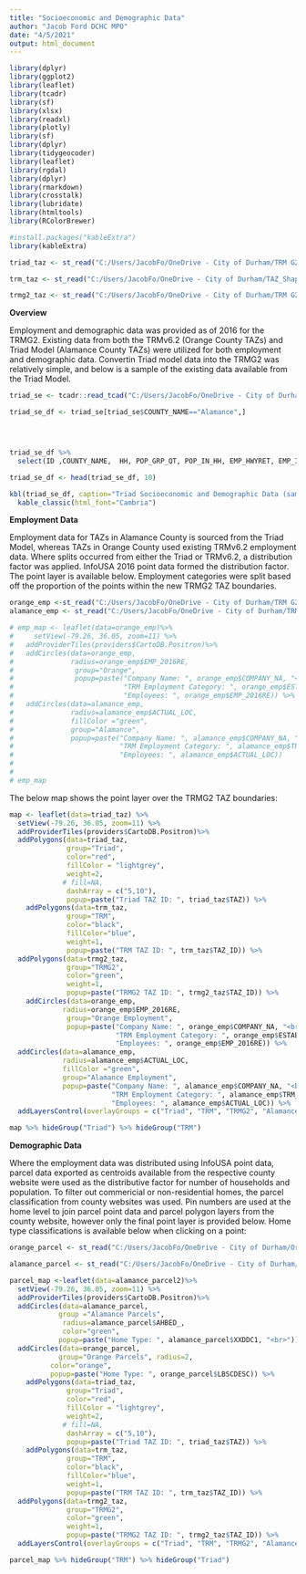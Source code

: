 ```yaml
---
title: "Socioeconomic and Demographic Data"
author: "Jacob Ford DCHC MPO"
date: "4/5/2021"
output: html_document
---
```




```r
library(dplyr)
library(ggplot2)
library(leaflet)
library(tcadr)
library(sf)
library(xlsx)
library(readxl)
library(plotly)
library(sf)
library(dplyr)
library(tidygeocoder)
library(leaflet)
library(rgdal)
library(dplyr)
library(rmarkdown)
library(crosstalk)
library(lubridate)
library(htmltools)
library(RColorBrewer)

#install.packages("kableExtra")
library(kableExtra)

triad_taz <- st_read("C:/Users/JacobFo/OneDrive - City of Durham/TRM G2/Alamance Expansion/Triad Model/Triad_TAZ.shp")

trm_taz <- st_read("C:/Users/JacobFo/OneDrive - City of Durham/TAZ_Shape.shp")

trmg2_taz <- st_read("C:/Users/JacobFo/OneDrive - City of Durham/TRM G2/Alamance Expansion/Triad Model/TRMG2_TAZ.shp")


```

**Overview**

Employment and demographic data was provided as of 2016 for the TRMG2. Existing data from both the TRMv6.2 (Orange County TAZs) and Triad Model (Alamance County TAZs) were utilized for both employment and demographic data. Convertin Triad model data into the TRMG2 was relatively simple, and below is a sample of the existing data available from the Triad Model. 

```r
triad_se <- tcadr::read_tcad("C:/Users/JacobFo/OneDrive - City of Durham/TRM G2/Alamance Expansion/Triad Model/SE/SE 2017_v5_03-19-2019.bin")

triad_se_df <- triad_se[triad_se$COUNTY_NAME=="Alamance",]




triad_se_df %>%
  select(ID ,COUNTY_NAME,  HH, POP_GRP_QT, POP_IN_HH, EMP_HWYRET, EMP_IND, EMP_RETAIL, EMP_SERVICE, EMP_OFFICE,SCHOOL_EMP, K12_STUDENT)

triad_se_df <- head(triad_se_df, 10)


```

```r
kbl(triad_se_df, caption="Triad Socioeconomic and Demographic Data (sample)") %>%
  kable_classic(html_font="Cambria")
```

**Employment Data**

Employment data for TAZs in Alamance County is sourced from the Triad Model, whereas TAZs in Orange County used existing TRMv6.2 employment data. Where splits occurred from either the Triad or TRMv6.2, a distribution factor was applied. InfoUSA 2016 point data formed the distribution factor. The point layer is available below. Employment categories were split based off the proportion of the points within the new TRMG2 TAZ boundaries.  

```r

orange_emp <-st_read("C:/Users/JacobFo/OneDrive - City of Durham/TRM G2/Alamance Expansion/SE Data/Employment/Mebane_OC_Employment_2016.shp")
alamance_emp <- st_read("C:/Users/JacobFo/OneDrive - City of Durham/TRM G2/Alamance Expansion/SE Data/Employment/Mebane_AC_Employment_2016.shp")

```

```r
# emp_map <- leaflet(data=orange_emp)%>%
#     setView(-79.26, 36.05, zoom=11) %>%
#   addProviderTiles(providers$CartoDB.Positron)%>%
#   addCircles(data=orange_emp,
#              radius=orange_emp$EMP_2016RE,
#               group="Orange",
#               popup=paste("Company Name: ", orange_emp$COMPANY_NA, "<br>",
#                           "TRM Employment Category: ", orange_emp$ESTAB_TYP2,"<br>",
#                           "Employees: ", orange_emp$EMP_2016RE)) %>%
#   addCircles(data=alamance_emp,
#              radius=alamance_emp$ACTUAL_LOC,
#              fillColor ="green",
#              group="Alamance",
#              popup=paste("Company Name: ", alamance_emp$COMPANY_NA, "<br>",
#                          "TRM Employment Category: ", alamance_emp$TRM_EMPLOY, "<br>",
#                          "Employees: ", alamance_emp$ACTUAL_LOC))
# 
# 
# emp_map
```



The below map shows the point layer over the TRMG2 TAZ boundaries: 


```r

map <- leaflet(data=triad_taz) %>%
  setView(-79.26, 36.05, zoom=11) %>%
  addProviderTiles(providers$CartoDB.Positron)%>%
  addPolygons(data=triad_taz,
              group="Triad",
              color="red",
              fillColor = "lightgrey",
              weight=2,
             # fill=NA,
              dashArray = c("5,10"),
              popup=paste("Triad TAZ ID: ", triad_taz$TAZ)) %>%
    addPolygons(data=trm_taz,
              group="TRM",
              color="black",
              fillColor="blue",
              weight=1,
              popup=paste("TRM TAZ ID: ", trm_taz$TAZ_ID)) %>%
  addPolygons(data=trmg2_taz,
              group="TRMG2",
              color="green",
              weight=1,
              popup=paste("TRMG2 TAZ ID: ", trmg2_taz$TAZ_ID)) %>%
    addCircles(data=orange_emp,
             radius=orange_emp$EMP_2016RE,
              group="Orange Employment",
              popup=paste("Company Name: ", orange_emp$COMPANY_NA, "<br>",
                          "TRM Employment Category: ", orange_emp$ESTAB_TYP2,"<br>",
                          "Employees: ", orange_emp$EMP_2016RE)) %>%
  addCircles(data=alamance_emp,
             radius=alamance_emp$ACTUAL_LOC,
             fillColor ="green",
             group="Alamance Employment",
             popup=paste("Company Name: ", alamance_emp$COMPANY_NA, "<br>",
                         "TRM Employment Category: ", alamance_emp$TRM_EMPLOY, "<br>",
                         "Employees: ", alamance_emp$ACTUAL_LOC)) %>%
  addLayersControl(overlayGroups = c("Triad", "TRM", "TRMG2", "Alamance Employment", "Orange Employment"))

map %>% hideGroup("Triad") %>% hideGroup("TRM")
```

**Demographic Data**

Where the employment data was distributed using InfoUSA point data, parcel data exported as centroids available from the respective county website were used as the distributive factor for number of households and population. To filter out commericial or non-residential homes, the parcel classification from county websites was used. Pin numbers are used at the home level to join parcel point data and parcel polygon layers from the county website, however only the final point layer is provided below. Home type classifications is available below when clicking on a point:  

```r


orange_parcel <- st_read("C:/Users/JacobFo/OneDrive - City of Durham/Orange_Parcel_Points_v2.shp")

alamance_parcel <- st_read("C:/Users/JacobFo/OneDrive - City of Durham/Alamance_Parcel_Points.shp")
```


```r
parcel_map <-leaflet(data=alamance_parcel2)%>%
  setView(-79.26, 36.05, zoom=11) %>%
  addProviderTiles(providers$CartoDB.Positron)%>%
  addCircles(data=alamance_parcel,
            group ="Alamance Parcels",
             radius=alamance_parcel$AHBED_,
             color="green",
            popup=paste("Home Type: ", alamance_parcel$XXDDC1, "<br>")) %>%
  addCircles(data=orange_parcel,
            group="Orange Parcels", radius=2,
          color="orange",
          popup=paste("Home Type: ", orange_parcel$LBSCDESC)) %>%
    addPolygons(data=triad_taz,
              group="Triad",
              color="red",
              fillColor = "lightgrey",
              weight=2,
             # fill=NA,
              dashArray = c("5,10"),
              popup=paste("Triad TAZ ID: ", triad_taz$TAZ)) %>%
    addPolygons(data=trm_taz,
              group="TRM",
              color="black",
              fillColor="blue",
              weight=1,
              popup=paste("TRM TAZ ID: ", trm_taz$TAZ_ID)) %>%
  addPolygons(data=trmg2_taz,
              group="TRMG2",
              color="green",
              weight=1,
              popup=paste("TRMG2 TAZ ID: ", trmg2_taz$TAZ_ID)) %>%
  addLayersControl(overlayGroups = c("Triad", "TRM", "TRMG2", "Alamance Parcels", "Orange Parcels"))

parcel_map %>% hideGroup("TRM") %>% hideGroup("Triad")
```

